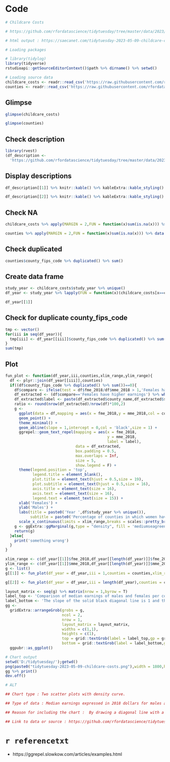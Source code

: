 # Code

```{r eval=TRUE,echo=TRUE,results='hold'}
# Childcare Costs

# https://github.com/rfordatascience/tidytuesday/tree/master/data/2023/2023-05-09

# html output : https://saecanet.com/tidytuesday-2023-05-09-childcare-costs.html

# Loading packages

# library(tidylog)
library(tidyverse)
rstudioapi::getSourceEditorContext()$path %>% dirname() %>% setwd()

# Loading source data
childcare_costs <- readr::read_csv('https://raw.githubusercontent.com/rfordatascience/tidytuesday/master/data/2023/2023-05-09/childcare_costs.csv')
counties <- readr::read_csv('https://raw.githubusercontent.com/rfordatascience/tidytuesday/master/data/2023/2023-05-09/counties.csv')
```

## Glimpse

```{r eval=TRUE,echo=TRUE,results='hold'}
glimpse(childcare_costs)
```

```{r eval=TRUE,echo=TRUE,results='hold'}
glimpse(counties)
```

## Check description

```{r eval=TRUE,echo=TRUE,results='hold'}
library(rvest)
(df_description <- 
  'https://github.com/rfordatascience/tidytuesday/tree/master/data/2023/2023-05-09' %>% read_html()  %>% html_table())
```

## Display descriptions

```{r eval=TRUE,echo=TRUE,results='asis'}
df_description[[1]] %>% knitr::kable() %>% kableExtra::kable_styling()
```

```{r eval=TRUE,echo=TRUE,results='markup'}
df_description[[2]] %>% knitr::kable() %>% kableExtra::kable_styling()
```

## Check NA

```{r eval=TRUE,echo=TRUE,results='hold'}
childcare_costs %>% apply(MARGIN = 2,FUN = function(x)sum(is.na(x))) %>% data.frame()
```

```{r eval=TRUE,echo=TRUE,results='hold'}
counties %>% apply(MARGIN = 2,FUN = function(x)sum(is.na(x))) %>% data.frame()
```

## Check duplicated

```{r eval=TRUE,echo=TRUE,results='hold'}
counties$county_fips_code %>% duplicated() %>% sum()
```

## Create data frame

```{r eval=TRUE,echo=TRUE,results='hold'}
study_year <- childcare_costs$study_year %>% unique()
df_year <- study_year %>% lapply(FUN = function(x)(childcare_costs[x==childcare_costs$study_year,]))
```

```{r eval=TRUE,echo=TRUE,results='hold'}
df_year[[1]]
```

## Check for duplicate county_fips_code

```{r eval=TRUE,echo=TRUE,results='hold'}
tmp <- vector()
for(iii in seq(df_year)){
  tmp[iii] <- df_year[[iii]]$county_fips_code %>% duplicated() %>% sum()
}
sum(tmp)
```

## Plot

```{r eval=TRUE,echo=TRUE,results='hold'}
fun_plot <- function(df_year,iii,counties,xlim_range,ylim_range){
  df <- plyr::join(df_year[[iii]],counties)
  if((df$county_fips_code %>% duplicated() %>% sum())==0){
    df$compare <- ifelse(test = df$fme_2018/df$mme_2018 > 1,'Females have higher earnings','Males have higher earnings')
    df_extracted <- (df$compare=='Females have higher earnings') %>% which() %>% df[.,]
    df_extracted$label <- paste(df_extracted$county_name,df_extracted$state_name,sep = ',')
    ratio <- round(nrow(df_extracted)/nrow(df)*100,2)
    g <- 
      ggplot(data = df,mapping = aes(x = fme_2018,y = mme_2018,col = compare)) + 
      geom_point() + 
      theme_minimal() + 
      geom_abline(slope = 1,intercept = 0,col = 'black',size = 1) + 
      ggrepel::geom_text_repel(mapping = aes(x = fme_2018,
                                             y = mme_2018,
                                             label = label),
                               data = df_extracted,
                               box.padding = 0.5,
                               max.overlaps = Inf,
                               size = 5,
                               show.legend = F) + 
      theme(legend.position = 'top',
            legend.title = element_blank(),
            plot.title = element_text(hjust = 0.5,size = 19),
            plot.subtitle = element_text(hjust = 0.5,size = 16),
            axis.title = element_text(size = 16),
            axis.text = element_text(size = 16),
            legend.text = element_text(size = 15)) + 
      xlab('Females') + 
      ylab('Males') + 
      labs(title = paste0('Year ',df$study_year %>% unique()),
           subtitle = paste0('Percentage of counties in which women have higher earnings:',ratio)) + 
      scale_x_continuous(limits = xlim_range,breaks = scales::pretty_breaks(5),sec.axis = dup_axis(breaks = scales::pretty_breaks(5))) +       scale_y_continuous(limits = ylim_range,breaks = scales::pretty_breaks(7),sec.axis = dup_axis(breaks = scales::pretty_breaks(7)))
    g <- ggExtra::ggMarginal(g,type = "density", fill = 'mediumseagreen')
    return(g)
  }else{
    print('something wrong')
  }
}
```

```{r eval=TRUE,echo=TRUE,results='hold'}
xlim_range <- c(df_year[[1]]$fme_2018,df_year[[length(df_year)]]$fme_2018) %>% range()
ylim_range <- c(df_year[[1]]$mme_2018,df_year[[length(df_year)]]$mme_2018) %>% range()
g <- list()
g[[1]] <- fun_plot(df_year = df_year,iii = 1,counties = counties,xlim_range = xlim_range,ylim_range = ylim_range)
```

```{r eval=TRUE,echo=TRUE,results='hold'}
g[[2]] <- fun_plot(df_year = df_year,iii = length(df_year),counties = counties,xlim_range = xlim_range,ylim_range = ylim_range)
```

```{r eval=TRUE,echo=TRUE,results='hold'}
layout_matrix <- seq(g) %>% matrix(nrow = 1,byrow = T)
label_top <- 'Comparison of median earnings of males and females per county in 2008 and 2018.'
label_bottom <- 'The slope of the solid black diagonal line is 1 and the intercept is 0.'
gg <- 
  gridExtra::arrangeGrob(grobs = g,
                         ncol = 2,
                         nrow = 1,
                         layout_matrix = layout_matrix,
                         widths = c(1,1),
                         heights = c(1),
                         top = grid::textGrob(label = label_top,gp = grid::gpar(fontsize = 25)),
                         bottom = grid::textGrob(label = label_bottom,gp = grid::gpar(fontsize = 25))) %>%
  ggpubr::as_ggplot()
```

```{r eval=TRUE,echo=TRUE,results='hide'}
# Chart output
setwd('D:/tidytuesday/');getwd()
png(paste0("tidytuesday-2023-05-09-childcare-costs.png"),width = 1800,height = 1000)
gg %>% print()
dev.off()

# ALT

## Chart type : Two scatter plots with density curve.

## Type of data : Median earnings expressed in 2018 dollars for males and females aged 16 years and over in 2008 and 2018 respectively for a total of 3144 US counties.

## Reason for including the chart :  By drawing a diagonal line with a slope of 1 and an intercept of 0 on a scatterplot of median males and females earnings per county with female earnings on the x-axis and male earnings on the y-axis, it is easy to show that counties below the diagonal line are those where women have higher earnings and above are those where men have higher earnings.

## Link to data or source : https://github.com/rfordatascience/tidytuesday/tree/master/data/2023/2023-05-09
```

# `r referencetxt`

- https://ggrepel.slowkow.com/articles/examples.html
